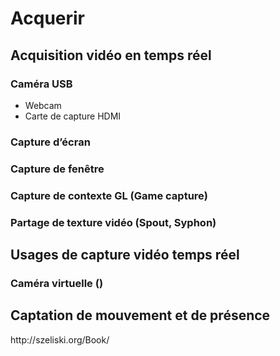 # Acquerir {#acquerir}

## Acquisition vidéo en temps réel {#acquerir_captation}

### Caméra USB 
* Webcam
* Carte de capture HDMI

### Capture d'écran
### Capture de fenêtre 
### Capture de contexte GL (Game capture)
### Partage de texture vidéo  (Spout, Syphon)


## Usages de capture vidéo temps réel  



### Caméra virtuelle () 



## Captation de mouvement et de présence


http://szeliski.org/Book/
